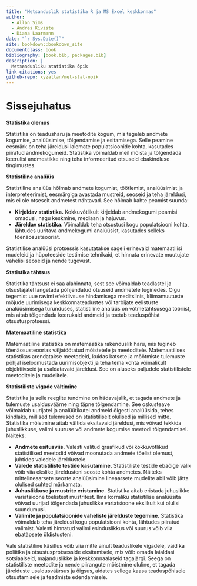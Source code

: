 ```yaml
--- 
title: "Metsanduslik statistika R ja MS Excel keskkonnas"
author: 
  - Allan Sims
  - Andres Kiviste
  - Diana Laarmann
date: "`r Sys.Date()`"
site: bookdown::bookdown_site
documentclass: book
bibliography: [book.bib, packages.bib]
description: |
  Metsandusliku statistika õpik
link-citations: yes
github-repo: xyzallan/met-stat-opik
---
```


# Sissejuhatus
**Statistika olemus**

Statistika on teadusharu ja meetodite kogum, mis tegeleb andmete kogumise, analüüsimise, tõlgendamise ja esitamisega. Selle peamine eesmärk on teha järeldusi laiemate populatsioonide kohta, kasutades piiratud andmekogumeid. Statistika võimaldab meil mõista ja tõlgendada keerulisi andmestikke ning teha informeeritud otsuseid ebakindluse tingimustes. 

**Statistiline analüüs**

Statistiline analüüs hõlmab andmete kogumist, töötlemist, analüüsimist ja interpreteerimist, eesmärgiga avastada mustreid, seoseid ja teha järeldusi, mis ei ole otseselt andmetest nähtavad. See hõlmab kahte peamist suunda:

*   **Kirjeldav statistika.** Kokkuvõtlikult kirjeldab andmekogumi peamisi omadusi, nagu keskmine, mediaan ja hajuvus.
*   **Järeldav statistika.** Võimaldab teha otsustusi kogu populatsiooni kohta, lähtudes uuritava andmekogumi analüüsist, kasutades selleks tõenäosusteooriat.

Statistilise analüüsi protsessis kasutatakse sageli erinevaid matemaatilisi mudeleid ja hüpoteeside testimise tehnikaid, et hinnata erinevate muutujate vahelisi seoseid ja nende tugevust.

**Statistika tähtsus**

Statistika tähtsust ei saa alahinnata, sest see võimaldab teadlastel ja otsustajatel langetada põhjendatud otsuseid andmetele tuginedes. Olgu tegemist uue ravimi efektiivsuse hindamisega meditsiinis, kliimamuutuste mõjude uurimisega keskkonnateadustes või tarbijate eelistuste analüüsimisega turunduses, statistiline analüüs on võtmetähtsusega tööriist, mis aitab tõlgendada keerukaid andmeid ja toetab teaduspõhist otsustusprotsessi.

**Matemaatiline statistika**

Matemaatiline statistika on matemaatika rakenduslik haru, mis tugineb tõenäosusteoorias väljatöötatud mõistetele ja meetoditele. Matemaatilises statistikas arendatakse meetodeid, kuidas katsete ja mõõtmiste tulemuste põhjal iseloomustada uurimisobjekti ja teha tema kohta võimalikult objektiivseid ja usaldatavaid järeldusi. See on aluseks paljudele statistilistele meetoditele ja mudelitele.

**Statistiliste vigade vältimine**

Statistika ja selle reeglite tundmine on hädavajalik, et tagada andmete ja tulemuste usaldusväärne ning täpne tõlgendamine. See oskusteave võimaldab uurijatel ja analüütikutel andmeid õigesti analüüsida, tehes kindlaks, millised tulemused on statistiliselt olulised ja millised mitte. Statistika mõistmine aitab vältida eksitavaid järeldusi, mis võivad tekkida juhuslikkuse, valimi suuruse või andmete kogumise meetodi tõlgendamisel. Näiteks:

*   **Andmete esitusviis.** Valesti valitud graafikud või kokkuvõtlikud statistilised meetodid võivad moonutada andmete tõelist olemust, juhtides valedele järeldustele.
*   **Valede statistiliste testide kasutamine.** Statistiliste testide ebaõige valik võib viia ekslike järeldusteni seoste kohta andmetes. Näiteks mittelineaarsete seoste analüüsimine lineaarsete mudelite abil võib jätta olulised suhted märkamata.
*   **Juhuslikkuse ja mustrite eristamine.** Statistika aitab eristada juhuslikke variatsioone tõelistest mustritest. Ilma korraliku statistilise analüüsita võivad uurijad tõlgendada juhuslikke variatsioone ekslikult kui olulisi suundumusi.
*   **Valimite ja populatsioonide vaheliste järelduste tegemine.** Statistika võimaldab teha järeldusi kogu populatsiooni kohta, lähtudes piiratud valimist. Valesti hinnatud valimi esinduslikkus või suurus võib viia ebatäpsete üldistusteni.

Vale statistiline käsitlus võib viia mitte ainult teaduslikele vigadele, vaid ka poliitika ja otsustusprotsesside eksitamisele, mis võib omada laialdasi sotsiaalseid, majanduslikke ja keskkonnaalaseid tagajärgi. Seega on statistiliste meetodite ja nende piirangute mõistmine oluline, et tagada järelduste usaldusväärsus ja õigsus, aidates sellega kaasa teaduspõhisele otsustamisele ja teadmiste edendamisele.
